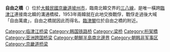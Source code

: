 '''自由之橋'''（{{韓|諺=자유의 다리|漢=自由의 다리}}）位於[[大韓民國|大韓民國]][[京畿道|京畿道]][[坡州市|坡州市]]，臨南北韓交界的[[三八線|三八線]]，是唯一橫跨[[臨津江|臨津江]]連接南北韓的溝通橋樑，1953年兩韓就在此地交換戰俘，戰俘走過後大喊「自由萬歲」，自由之橋就因此而得名。[[臨津閣|臨津閣]]位於自由之橋的附近。
{{Gallery
|title=自由之橋
|width=200
|height=
|lines=2
|File:Bridge of Freedom Korea 001.jpg|
|File:Bridge you could only walk once, Korea.jpg|
|File:Gyeongui line imjingang cheolgyo.jpg|
|File:Imjingak Park & the Freedom Bridge.jpg|
|File:ImjingangRailRoad.jpg|
|File:Korea-Imjin River-01.jpg|
}}

[[Category:临津江桥梁|Category:临津江桥梁]]
[[Category:韩国铁路桥|Category:韩国铁路桥]]
[[Category:梁桥|Category:梁桥]]
[[Category:桁架橋|Category:桁架橋]]
[[Category:亚洲跨国桥梁|Category:亚洲跨国桥梁]]
[[Category:朝鮮半島南北邊界|Category:朝鮮半島南北邊界]]
[[Category:朝韩非军事区|Category:朝韩非军事区]]
[[Category:京畿道桥梁|Category:京畿道桥梁]]